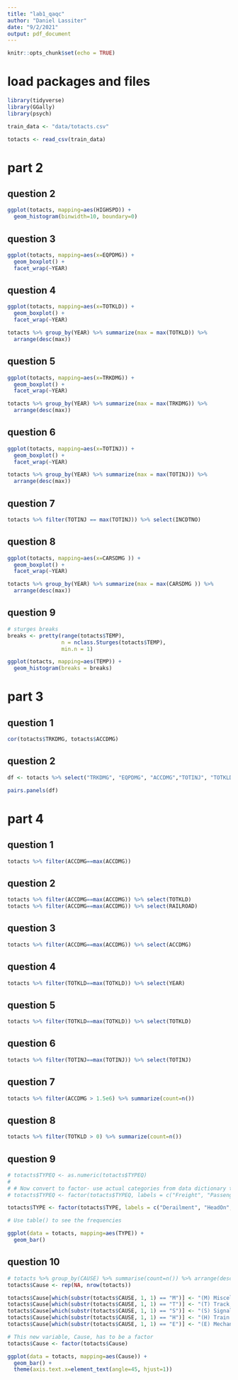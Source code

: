 ```yaml
---
title: "lab1_qaqc"
author: "Daniel Lassiter"
date: "9/2/2021"
output: pdf_document
---
```


```r
knitr::opts_chunk$set(echo = TRUE)
```

# load packages and files
```r
library(tidyverse)
library(GGally)
library(psych)

train_data <- "data/totacts.csv"

totacts <- read_csv(train_data)
```
# part 2
## question 2
```r
ggplot(totacts, mapping=aes(HIGHSPD)) +
  geom_histogram(binwidth=10, boundary=0)
```

## question 3
```r
ggplot(totacts, mapping=aes(x=EQPDMG)) +
  geom_boxplot() +
  facet_wrap(~YEAR)
```

## question 4
```r
ggplot(totacts, mapping=aes(x=TOTKLD)) +
  geom_boxplot() +
  facet_wrap(~YEAR)

totacts %>% group_by(YEAR) %>% summarize(max = max(TOTKLD)) %>% 
  arrange(desc(max))
```

## question 5
```r
ggplot(totacts, mapping=aes(x=TRKDMG)) +
  geom_boxplot() +
  facet_wrap(~YEAR)

totacts %>% group_by(YEAR) %>% summarize(max = max(TRKDMG)) %>% 
  arrange(desc(max))
```

## question 6

```r
ggplot(totacts, mapping=aes(x=TOTINJ)) +
  geom_boxplot() +
  facet_wrap(~YEAR)

totacts %>% group_by(YEAR) %>% summarize(max = max(TOTINJ)) %>% 
  arrange(desc(max))
```

## question 7
```r
totacts %>% filter(TOTINJ == max(TOTINJ)) %>% select(INCDTNO)
```

## question 8
```r
ggplot(totacts, mapping=aes(x=CARSDMG )) +
  geom_boxplot() +
  facet_wrap(~YEAR)

totacts %>% group_by(YEAR) %>% summarize(max = max(CARSDMG )) %>% 
  arrange(desc(max))
```

## question 9
```r
# sturges breaks
breaks <- pretty(range(totacts$TEMP),
                 n = nclass.Sturges(totacts$TEMP),
                 min.n = 1)

ggplot(totacts, mapping=aes(TEMP)) +
  geom_histogram(breaks = breaks)
```

# part 3
## question 1
```r
cor(totacts$TRKDMG, totacts$ACCDMG)
```

## question 2
```r
df <- totacts %>% select("TRKDMG", "EQPDMG", "ACCDMG","TOTINJ", "TOTKLD")

pairs.panels(df)
```

# part 4

## question 1
```r
totacts %>% filter(ACCDMG==max(ACCDMG))
```

## question 2
```r
totacts %>% filter(ACCDMG==max(ACCDMG)) %>% select(TOTKLD)
totacts %>% filter(ACCDMG==max(ACCDMG)) %>% select(RAILROAD)
```

## question 3
```r
totacts %>% filter(ACCDMG==max(ACCDMG)) %>% select(ACCDMG)
```

## question 4
```r
totacts %>% filter(TOTKLD==max(TOTKLD)) %>% select(YEAR)
```

## question 5
```r
totacts %>% filter(TOTKLD==max(TOTKLD)) %>% select(TOTKLD)
```

## question 6
```r
totacts %>% filter(TOTINJ==max(TOTINJ)) %>% select(TOTINJ)
```

## question 7
```r
totacts %>% filter(ACCDMG > 1.5e6) %>% summarize(count=n())
```

## question 8
```r
totacts %>% filter(TOTKLD > 0) %>% summarize(count=n())
```

## question 9
```r
# totacts$TYPEQ <- as.numeric(totacts$TYPEQ)
# 
# # Now convert to factor- use actual categories from data dictionary to be more informative
# totacts$TYPEQ <- factor(totacts$TYPEQ, labels = c("Freight", "Passenger", "Commuter", "Work",  "Single", "CutofCars", "Yard", "Light", "Maint"))

totacts$TYPE <- factor(totacts$TYPE, labels = c("Derailment", "HeadOn", "Rearend", "Side", "Raking", "BrokenTrain", "Hwy-Rail", "GradeX", "Obstruction", "Explosive", "Fire","Other","SeeNarrative" ))

# Use table() to see the frequencies

ggplot(data = totacts, mapping=aes(TYPE)) +
  geom_bar()
```

## question 10
```r
# totacts %>% group_by(CAUSE) %>% summarise(count=n()) %>% arrange(desc(count))
totacts$Cause <- rep(NA, nrow(totacts))

totacts$Cause[which(substr(totacts$CAUSE, 1, 1) == "M")] <- "(M) Miscellaneous Causes Not Otherwise Listed"
totacts$Cause[which(substr(totacts$CAUSE, 1, 1) == "T")] <- "(T) Track, Roadbed and Structures"
totacts$Cause[which(substr(totacts$CAUSE, 1, 1) == "S")] <- "(S) Signal and Communication"
totacts$Cause[which(substr(totacts$CAUSE, 1, 1) == "H")] <- "(H) Train operation - Human Factors"
totacts$Cause[which(substr(totacts$CAUSE, 1, 1) == "E")] <- "(E) Mechanical and Electrical Failures"

# This new variable, Cause, has to be a factor
totacts$Cause <- factor(totacts$Cause)

ggplot(data = totacts, mapping=aes(Cause)) +
  geom_bar() +
  theme(axis.text.x=element_text(angle=45, hjust=1))
```

